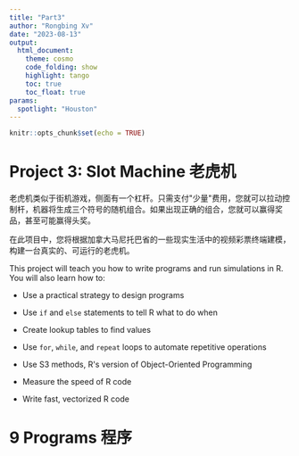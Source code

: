 ```yaml
---
title: "Part3"
author: "Rongbing Xv"
date: "2023-08-13"
output: 
  html_document:
    theme: cosmo
    code_folding: show
    highlight: tango
    toc: true
    toc_float: true
params:
  spotlight: "Houston"
---
```


```r
knitr::opts_chunk$set(echo = TRUE)
```

# Project 3: Slot Machine 老虎机

老虎机类似于街机游戏，侧面有一个杠杆。只需支付\"少量\"费用，您就可以拉动控制杆，机器将生成三个符号的随机组合。如果出现正确的组合，您就可以赢得奖品，甚至可能赢得头奖。

在此项目中，您将根据加拿大马尼托巴省的一些现实生活中的视频彩票终端建模，构建一台真实的、可运行的老虎机。

This project will teach you how to write programs and run simulations in R. You will also learn how to:

-   Use a practical strategy to design programs

-   Use `if` and `else` statements to tell R what to do when

-   Create lookup tables to find values

-   Use `for`, `while`, and `repeat` loops to automate repetitive operations

-   Use S3 methods, R\'s version of Object-Oriented Programming

-   Measure the speed of R code

-   Write fast, vectorized R code

# 9 Programs 程序
